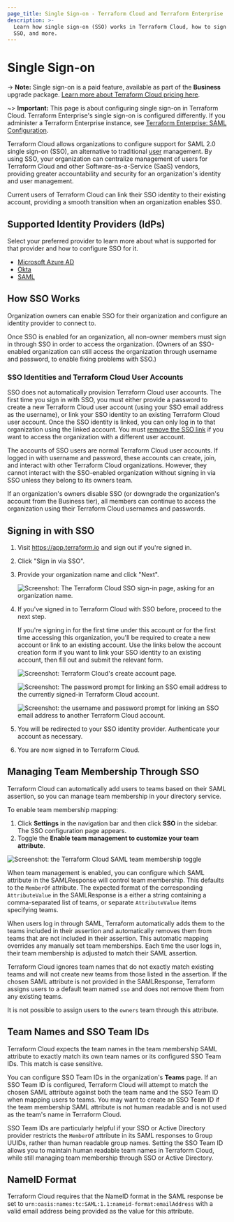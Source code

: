 ```yaml
---
page_title: Single Sign-on - Terraform Cloud and Terraform Enterprise
description: >-
  Learn how single sign-on (SSO) works in Terraform Cloud, how to sign in with
  SSO, and more.
---
```


# Single Sign-on

-> **Note:** Single sign-on is a paid feature, available as part of the **Business** upgrade package. [Learn more about Terraform Cloud pricing here](https://www.hashicorp.com/products/terraform/pricing).

~> **Important:** This page is about configuring single sign-on in Terraform Cloud. Terraform Enterprise's single sign-on is configured differently. If you administer a Terraform Enterprise instance, see [Terraform Enterprise: SAML Configuration](/enterprise/user-management/saml/configuration).

Terraform Cloud allows organizations to configure support for SAML 2.0 single sign-on (SSO), an alternative to traditional [user](/cloud-docs/users-teams-organizations/users) management. By using SSO, your organization can centralize management of users for Terraform Cloud and other Software-as-a-Service (SaaS) vendors, providing greater accountability and security for an organization's identity and user management.

Current users of Terraform Cloud can link their SSO identity to their existing account, providing a smooth transition when an organization enables SSO.

## Supported Identity Providers (IdPs)

Select your preferred provider to learn more about what is supported for that provider and how to configure SSO for it.

* [Microsoft Azure AD](/cloud-docs/users-teams-organizations/single-sign-on/azure-ad)
* [Okta](/cloud-docs/users-teams-organizations/single-sign-on/okta)
* [SAML](/cloud-docs/users-teams-organizations/single-sign-on/saml)

## How SSO Works

Organization owners can enable SSO for their organization and configure an identity provider to connect to.

Once SSO is enabled for an organization, all non-owner members must sign in through SSO in order to access the organization. (Owners of an SSO-enabled organization can still access the organization through username and password, to enable fixing problems with SSO.)

### SSO Identities and Terraform Cloud User Accounts

SSO does not automatically provision Terraform Cloud user accounts. The first time you sign in with SSO, you must either provide a password to create a new Terraform Cloud user account (using your SSO email address as the username), or link your SSO identity to an existing Terraform Cloud user account. Once the SSO identity is linked, you can only log in to that organization using the linked account. You must [remove the SSO link](/cloud-docs/users-teams-organizations/single-sign-on/linking-user-account#remove-sso-identity-link) if you want to access the organization with a different user account.

The accounts of SSO users are normal Terraform Cloud user accounts. If logged in with username and password, these accounts can create, join, and interact with other Terraform Cloud organizations. However, they cannot interact with the SSO-enabled organization without signing in via SSO unless they belong to its owners team.

If an organization's owners disable SSO (or downgrade the organization's account from the Business tier), all members can continue to access the organization using their Terraform Cloud usernames and passwords.

## Signing in with SSO

1. Visit <https://app.terraform.io> and sign out if you're signed in.

1. Click "Sign in via SSO".

1. Provide your organization name and click "Next".

   ![Screenshot: The Terraform Cloud SSO sign-in page, asking for an organization name.](/img/docs/sign-in.png)

1. If you've signed in to Terraform Cloud with SSO before, proceed to the next step.

   If you're signing in for the first time under this account or for the first time accessing this organization, you'll be required to create a new account or link to an existing account. Use the links below the account creation form if you want to link your SSO identity to an existing account, then fill out and submit the relevant form.

   ![Screenshot: Terraform Cloud's create account page.](/img/docs/create-account.png)

   ![Screenshot: The password prompt for linking an SSO email address to the currently signed-in Terraform Cloud account.](/img/docs/matched-linking.png)

   ![Screenshot: the username and password prompt for linking an SSO email address to another Terraform Cloud account.](/img/docs/chosen-linking.png)

1. You will be redirected to your SSO identity provider. Authenticate your account as necessary.

1. You are now signed in to Terraform Cloud.

## Managing Team Membership Through SSO

Terraform Cloud can automatically add users to teams based on their SAML assertion, so you can manage team membership in your directory service.

To enable team membership mapping:

1. Click **Settings** in the navigation bar and then click **SSO** in the sidebar. The SSO configuration page appears.
1. Toggle the **Enable team management to customize your team attribute**.

![Screenshot: the Terraform Cloud SAML team membership toggle](/img/docs/saml-team-membership-cloud.png)

When team management is enabled, you can configure which SAML attribute in the SAMLResponse will control team membership. This defaults to the `MemberOf` attribute. The expected format of the corresponding `AttributeValue` in the SAMLResponse is a either a string containing a comma-separated list of teams, or separate `AttributeValue` items specifying teams.

When users log in through SAML, Terraform automatically adds them to the teams included in their assertion and automatically removes them from teams that are not included in their assertion. This automatic mapping overrides any manually set team memberships. Each time the user logs in, their team membership is adjusted to match their SAML assertion.

Terraform Cloud ignores team names that do not exactly match existing teams and will not create new teams from those listed in the assertion. If the chosen SAML attribute is not provided in the SAMLResponse, Terraform assigns users to a default team named `sso` and does not remove them from any existing teams.

It is not possible to assign users to the `owners` team through this attribute.


## Team Names and SSO Team IDs

Terraform Cloud expects the team names in the team membership SAML attribute to exactly match its own team names or its configured SSO Team IDs. This match is case sensitive.

You can configure SSO Team IDs in the organization's **Teams** page. If an SSO Team ID is configured, Terraform Cloud will attempt to match the chosen SAML attribute against both the team name and the SSO Team ID when mapping users to teams. You may want to create an SSO Team ID if the team membership SAML attribute is not human readable and is not used as the team's name in Terraform Cloud.

SSO Team IDs are particularly helpful if your SSO or Active Directory provider restricts the `MemberOf` attribute in its SAML responses to Group UUIDs, rather than human readable group names. Setting the SSO Team ID allows you to maintain human readable team names in Terraform Cloud, while still managing team membership through SSO or Active Directory.

## NameID Format

Terraform Cloud requires that the NameID format in the SAML response be set to `urn:oasis:names:tc:SAML:1.1:nameid-format:emailAddress` with a valid email address being provided as the value for this attribute.
